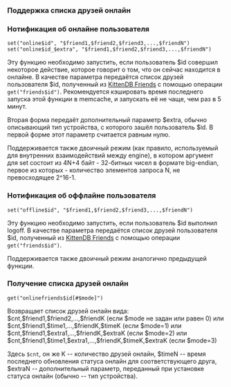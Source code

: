 === Поддержка списка друзей онлайн ===

=== Нотификация об онлайне пользователя ===

<code>set("online$id", "$friend1,$friend2,$friend3,...,$friendN")</code>
<code>set("online$id_$extra", "$friend1,$friend2,$friend3,...,$friendN")</code>

Эту функцию необходимо запустить, если пользователь $id совершил некоторое действие, которое говорит о том, что он сейчас находится в онлайне. В качестве параметра передаётся список друзей пользователя $id, полученный из [[KittenDB Friends]] с помощью операции <code>get("friends$id")</code>. Рекомендуется кэшировать время последнего запуска этой функции в memcache, и запускать её не чаще, чем раз в 5 минут.

Вторая форма передаёт дополнительный параметр $extra, обычно описывающий тип устройства, с которого зашёл пользователь $id. В первой форме этот параметр считается равным нулю.

Поддерживается также двоичный режим (как правило, используемый для внутренних взаимодействий между engine), в котором аргумент для set состоит из 4N+4 байт - 32-битных чисел в формате big-endian, первое из которых - количество элементов запроса N, не превосходящее 2^16-1.

=== Нотификация об оффлайне пользователя ===

<code>set("offline$id", "$friend1,$friend2,$friend3,...,$friendN")</code>

Эту функцию необходимо запустить, если пользователь $id выполнил logoff. В качестве параметра передаётся список друзей пользователя $id, полученный из [[KittenDB Friends]] с помощью операции <code>get("friends$id")</code>.

Поддерживается также двоичный режим аналогично предыдущей функции.

=== Получение списка друзей онлайн ===

<code>get("onlinefriends$id[#$mode]")</code>

Возвращает список друзей онлайн вида:
$cnt,$friend1,$friend2,...,$friendK (если $mode не задан или равен 0)
или
$cnt,$friend1,$time1,...,$friendK,$timeK (если $mode=1)
или
$cnt,$friend1,$extra1,...,$friendK,$extraK (если $mode=2)
или
$cnt,$friend1,$time1,$extra1,...,$friendK,$timeK,$extraK (если $mode=3)

Здесь <code>$cnt</code>, он же K -- количество друзей онлайн, $timeN -- время последнего обновления статуса онлайн для соответствующего друга, $extraN -- дополнительный параметр, переданный при установке статуса онлайн (обычно -- тип устройства). 
